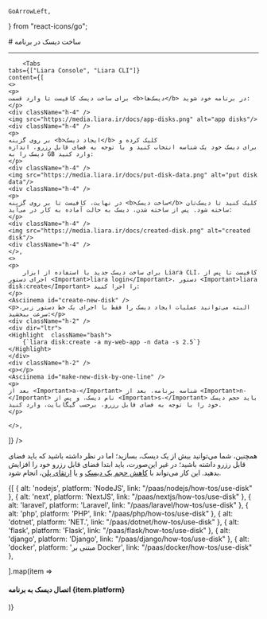     GoArrowLeft,
} from "react-icons/go";


<Layout>
<Head>
<title>مستندات ساخت دیسک‌ - لیارا</title>

<meta property="og:title" content="مستندات خدمات رایانش ابری لیارا" />
<meta property="og:description" content="مستندات مربوط به نحوه ساخت دیسک‌ها در لیارا"  />
<meta property="og:image" content="https://media.liara.ir/logos/liara-poster.jpg" />
</Head>
# ساخت دیسک در برنامه
<hr className="mb-2" />

        <Tabs 
    tabs={["Liara Console", "Liara CLI"]} 
    content={[
    <>
    <p>
    برای ساخت دیسک کافیست تا وارد قسمت <b>دیسک‌ها</b> در برنامه خود شوید:
    </p>
    <div className="h-4" />
    <img src="https://media.liara.ir/docs/app-disks.png" alt="app disks"/>
    <div className="h-4" />
    <p>
    بر روی گزینه <b>ایجاد دیسک</b> کلیک کرده و
    برای دیسک خود یک شناسه انتخاب کنید و با توجه به فضای قابل رزرو، اندازه دیسک را به GB وارد کنید:
    </p>
    <div className="h-4" />
    <img src="https://media.liara.ir/docs/put-disk-data.png" alt="put disk data"/>
    <div className="h-4" />
    <p>
    در نهایت، کافیست تا بر روی گزینه <b>ساخت دیسک</b> کلیک کنید تا دیسک‌تان ساخته شود. پس از ساخته شدن، دیسک به حالت آماده به کار در می‌آید:
    </p>
    <div className="h-4" />
    <img src="https://media.liara.ir/docs/created-disk.png" alt="created disk"/>
    <div className="h-4" />
    </>,
    <>
    <p>
        برای ساخت دیسک جدید با استفاده از ابزار Liara CLI، کافیست تا پس از اجرای دستور <Important>liara login</Important>، دستور <Important>liara disk:create</Important> را اجرا کنید:
    </p>
    <Asciinema id="create-new-disk" />
    <p>البته می‌توانید عملیات ایجاد دیسک را فقط با اجرای یک خط دستور زیر، سرعت ببخشید:</p>
    <div className="h-2" />
    <div dir="ltr">
    <Highlight  className="bash">
        {`liara disk:create -a my-web-app -n data -s 2.5`}
    </Highlight>
    </div>
    <div className="h-2" />
    <p></p>
    <Asciinema id="make-new-disk-by-one-line" />
    <p>
    بعد از <Important>a-</Important> شناسه برنامه، بعد از <Important>n-</Important> نام دیسک، و پس از <Important>s-</Important> باید حجم دیسک خود را با توجه به فضای قابل رزرو، برحسب گیگابایت، وارد کنید.
    </p>
    
    </>,

]} 
/>

همچنین، شما می‌توانید بیش از یک دیسک، بسازید؛ اما در نظر داشته باشید که باید فضای قابل رزرو داشته باشید؛ در غیر این‌صورت، باید ابتدا فضای قابل رزرو خود را افزایش بدهید. این کار می‌تواند با <a href="../decrease-value" className="text-[#2196f3] ">کاهش حجم یک دیسک</a> و یا <a href="/paas/details/change-plan" className="text-[#2196f3] ">ارتقای پلن</a>، انجام شود.

<Section id="see-also" title="همچنین بخوانید:" />
<div className="grid md:grid-cols-2 gap-4">
            {[
    { alt: 'nodejs', platform: 'NodeJS', link: "/paas/nodejs/how-tos/use-disk" },
    { alt: 'next', platform: 'NextJS', link: "/paas/nextjs/how-tos/use-disk" },
    { alt: 'laravel', platform: 'Laravel', link: "/paas/laravel/how-tos/use-disk" },
    { alt: 'php', platform: 'PHP', link: "/paas/php/how-tos/use-disk" },
    { alt: 'dotnet', platform: 'NET.', link: "/paas/dotnet/how-tos/use-disk" },
    { alt: 'flask', platform: 'Flask', link: "/paas/flask/how-tos/use-disk" },
    { alt: 'django', platform: 'Django', link: "/paas/django/how-tos/use-disk" },
    { alt: 'docker', platform: 'مبتنی بر Docker', link: "/paas/docker/how-tos/use-disk" },
    
  ].map(item =>
              <Link href={item.link}>
                <Card className="flex cursor-pointer w-full items-center justify-between">
                  <div className="flex items-center gap-3">
                    <div className="w-[40px] p-1  bg-[#333] rounded-lg">
                      <PlatformIcon platform={item.alt} />
                    </div>
                    <h4>
                      اتصال دیسک به برنامه  {item.platform}
                    </h4>
                  </div>
                  <GoArrowLeft className="ml-1" />
                </Card>
              </Link>
            )}
          </div>



</Layout>
